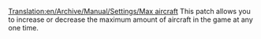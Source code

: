 [[Translation:en/Archive/Manual/Settings/Max aircraft]]
This patch allows you to increase or decrease the maximum amount of aircraft in the game at any one time.